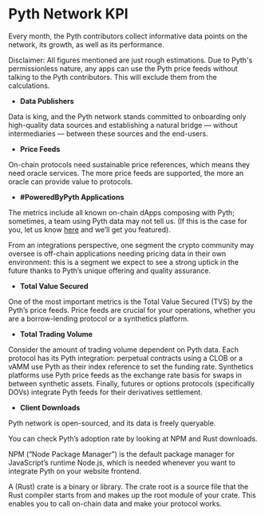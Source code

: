 # Pyth Network KPI

Every month, the Pyth contributors collect informative data points on the network, its growth, as well as its performance.

Disclaimer: All figures mentioned are just rough estimations. Due to Pyth's permissionless nature, any apps can use the Pyth price feeds without talking to the Pyth contributors. This will exclude them from the calculations.

- **Data Publishers**

Data is king, and the Pyth network stands committed to onboarding only high-quality data sources and establishing a natural bridge — without intermediaries — between these sources and the end-users.

- **Price Feeds**

On-chain protocols need sustainable price references, which means they need oracle services. The more price feeds are supported, the more an oracle can provide value to protocols.

- **#PoweredByPyth Applications**

The metrics include all known on-chain dApps composing with Pyth; sometimes, a team using Pyth data may not tell us. (If this is the case for you, let us know [here](https://yyyf63zqhtu.typeform.com/ContactPyth?typeform-source=pyth.network) and we’ll get you featured).

From an integrations perspective, one segment the crypto community may oversee is off-chain applications needing pricing data in their own environment: this is a segment we expect to see a strong uptick in the future thanks to Pyth’s unique offering and quality assurance.

- **Total Value Secured**

One of the most important metrics is the Total Value Secured (TVS) by the Pyth’s price feeds. Price feeds are crucial for your operations, whether you are a borrow-lending protocol or a synthetics platform.

- **Total Trading Volume**

Consider the amount of trading volume dependent on Pyth data. Each protocol has its Pyth integration: perpetual contracts using a CLOB or a vAMM use Pyth as their index reference to set the funding rate. Synthetics platforms use Pyth price feeds as the exchange rate basis for swaps in between synthetic assets. Finally, futures or options protocols (specifically DOVs) integrate Pyth feeds for their derivatives settlement.

- **Client Downloads**

Pyth network is open-sourced, and its data is freely queryable.

You can check Pyth’s adoption rate by looking at NPM and Rust downloads.

NPM (“Node Package Manager”) is the default package manager for JavaScript’s runtime Node.js, which is needed whenever you want to integrate Pyth on your website frontend.

A (Rust) crate is a binary or library. The crate root is a source file that the Rust compiler starts from and makes up the root module of your crate. This enables you to call on-chain data and make your protocol works.
